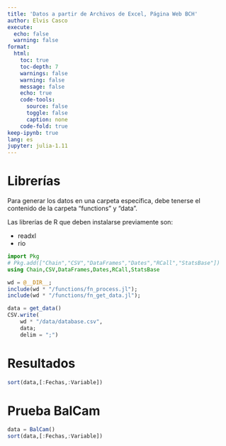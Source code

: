 ```yaml
---
title: 'Datos a partir de Archivos de Excel, Página Web BCH'
author: Elvis Casco
execute:
  echo: false
  warning: false
format: 
  html:
    toc: true
    toc-depth: 7
    warnings: false
    warning: false
    message: false
    echo: true
    code-tools:
      source: false
      toggle: false
      caption: none
    code-fold: true
keep-ipynb: true
lang: es
jupyter: julia-1.11
---
```


# Librerías

Para generar los datos en una carpeta específica, debe tenerse el contenido de la carpeta "functions" y "data".

Las librerías de R que deben instalarse previamente son:

- readxl
- rio

```julia
import Pkg
# Pkg.add(["Chain","CSV","DataFrames","Dates","RCall","StatsBase"])
using Chain,CSV,DataFrames,Dates,RCall,StatsBase

wd = @__DIR__;
include(wd * "/functions/fn_process.jl");
include(wd * "/functions/fn_get_data.jl");
```

```julia
data = get_data()
CSV.write(
    wd * "/data/database.csv",
    data;
    delim = ";")
```

# Resultados

```julia
sort(data,[:Fechas,:Variable])
```

# Prueba BalCam

```julia
data = BalCam()
sort(data,[:Fechas,:Variable])
```
